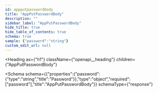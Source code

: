 ```yaml
---
id: appputpasswordbody
title: "AppPutPasswordBody"
description: ""
sidebar_label: "AppPutPasswordBody"
hide_title: true
hide_table_of_contents: true
schema: true
sample: {"password":"string"}
custom_edit_url: null
---
```



<Heading
  as={"h1"}
  className={"openapi__heading"}
  children={"AppPutPasswordBody"}
>
</Heading>





<Schema
  schema={{"properties":{"password":{"type":"string","title":"Password"}},"type":"object","required":["password"],"title":"AppPutPasswordBody"}}
  schemaType={"response"}
>
  
</Schema>
            